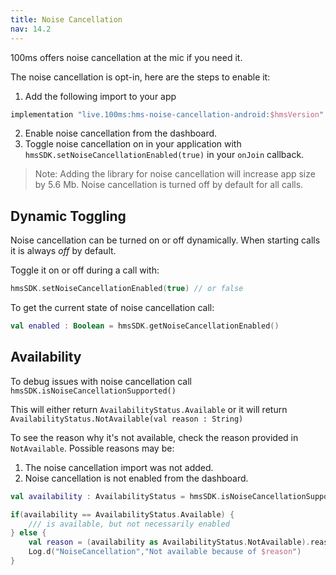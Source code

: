 ```yaml
---
title: Noise Cancellation
nav: 14.2
---
```


100ms offers noise cancellation at the mic if you need it.

The noise cancellation is opt-in, here are the steps to enable it:
1. Add the following import to your app 
```kotlin 
implementation "live.100ms:hms-noise-cancellation-android:$hmsVersion"
```
2. Enable noise cancellation from the dashboard.
3. Toggle noise cancellation on in your application with `hmsSDK.setNoiseCancellationEnabled(true)` in your `onJoin` callback.

> Note: Adding the library for noise cancellation will increase app size by 5.6 Mb.
Noise cancellation is turned off by default for all calls.

## Dynamic Toggling
Noise cancellation can be turned on or off dynamically. When starting calls it is always *off* by default.

Toggle it on or off during a call with:
```kotlin
hmsSDK.setNoiseCancellationEnabled(true) // or false
```

To get the current state of noise cancellation call:
```kotlin
val enabled : Boolean = hmsSDK.getNoiseCancellationEnabled()
```

## Availability
To debug issues with noise cancellation call `hmsSDK.isNoiseCancellationSupported()`

This will either return `AvailabilityStatus.Available` or it will return `AvailabilityStatus.NotAvailable(val reason : String)`

To see the reason why it's not available, check the reason provided in `NotAvailable`.
Possible reasons may be:
1. The noise cancellation import was not added.
2. Noise cancellation is not enabled from the dashboard.

```kotlin
val availability : AvailabilityStatus = hmsSDK.isNoiseCancellationSupported()

if(availability == AvailabilityStatus.Available) {
    /// is available, but not necessarily enabled
} else {
    val reason = (availability as AvailabilityStatus.NotAvailable).reason
    Log.d("NoiseCancellation","Not available because of $reason")
}

```

